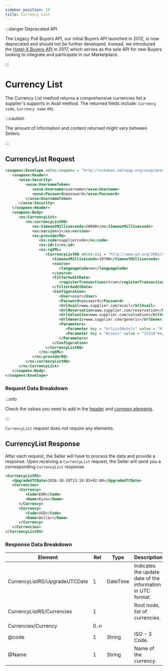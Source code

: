 ```yaml
---
sidebar_position: 10
title: Currency List
---
```


:::danger Deprecated API

The Legacy Pull Buyers API, our initial Buyers API launched in 2012, is now deprecated and should not be further developed. Instead, we introduced the [Hotel-X Buyers API](/docs/apis/for-buyers/hotel-x-pull-buyers-api/quickstart) in 2017, which serves as the sole API for new Buyers looking to integrate and participate in our Marketplace.

:::

# Currency List

The Currency List method returns a comprehensive currencies list a supplier's supports in Avail method. The returned fields include: `Currency code`, `Currency name` etc.

:::caution

The amount of information and content returned might vary between Sellers.

:::

## CurrencyList Request

```xml
<soapenv:Envelope xmlns:soapenv = "http://schemas.xmlsoap.org/soap/envelope/" xmlns:ns = "http://schemas.xmltravelgate.com/hub/2012/06" xmlns:wsse = "http://docs.oasis-open.org/wss/2004/01/oasis-200401-wss-wssecurity-secext-1.0.xsd">
   <soapenv:Header>
      <wsse:Security>
         <wsse:UsernameToken>
            <wsse:Username>username</wsse:Username>
            <wsse:Password>password</wsse:Password>
         </wsse:UsernameToken>
      </wsse:Security>
   </soapenv:Header>
   <soapenv:Body>
      <ns:CurrencyList>
         <ns:currencyListRQ>
            <ns:timeoutMilliseconds>20000</ns:timeoutMilliseconds>
            <ns:version>1</ns:version>
            <ns:providerRQ>
               <ns:code>suppliercode</ns:code>
               <ns:id>1</ns:id>
               <ns:rqXML>
                  <CurrencyListRQ xmlns:xsi = "http://www.w3.org/2001/XMLSchema-instance" xmlns:xsd = "http://www.w3.org/2001/XMLSchema">
                     <timeoutMilliseconds>19700</timeoutMilliseconds>
                     <source>
                        <languageCode>en</languageCode>
                     </source>
                     <filterAuditData>
                        <registerTransactions>true</registerTransactions>
                     </filterAuditData>
                     <Configuration>
                        <User>user</User>
                        <Password>password</Password>
                        <UrlAvail>www.supplier.com/avail</UrlAvail>
                        <UrlReservation>www.supplier.com/reservation</UrlReservation>
                        <UrlValuation>www.supplier.com/valuation</UrlValuation>
                        <UrlGeneric>www.supplier.com/generic</UrlGeneric>
                        <Parameters>
                           <Parameter key = "UrlListHotels" value = "http://www.supplier.com/ListHotels"></Parameter>
                           <Parameter key = "Access" value = "22334"></Parameter>
                        </Parameters>
                     </Configuration>
                  </CurrencyListRQ>
               </ns:rqXML>
            </ns:providerRQ>
         </ns:currencyListRQ>
      </ns:CurrencyList>
   </soapenv:Body>
</soapenv:Envelope>
```

### Request Data Breakdown

:::info

Check the values you need to add in the [header](../making-requests/request-headers) and [common elements](../making-requests/common-elements).

:::

`CurrencyList` request does not require any elements. 


## CurrencyList Response

After each request, the Seller will have to process the data and provide a response. Upon receiving a `CurrencyList` request, the Seller will send you a corresponding `CurrencyList` response.

```xml
<CurrencyListRS>
   <UpgradeUTCDate>2016-10-18T13:18:03+02:00</UpgradeUTCDate>
   <Currencies>
      <Currency>
         <Code>EUR</Code>
         <Name>Euro</Name>
      </Currency>
      <Currency>
         <Code>USD</Code>
         <Name>Dollar</Name>
      </Currency>
   </Currencies>
</CurrencyListRS>
```

### Response Data Breakdown

| Element                       | Rel  | Type     | Description                                                 |
|-------------------------------|------|----------|-------------------------------------------------------------|
| CurrencyListRS/UpgradeUTCDate | 1    | DateTime | Indicates the update date of the information in UTC format. |
| CurrencyListRS/Currencies     | 1    |          | Root node, list of currencies.                              |
| Currencies/Currency           | 0..n |          |                                                             |
| @code                         | 1    | String   | ISO - 3 Code.                                               |
| @Name                         | 1    | String   | Name of the currency.                                       |